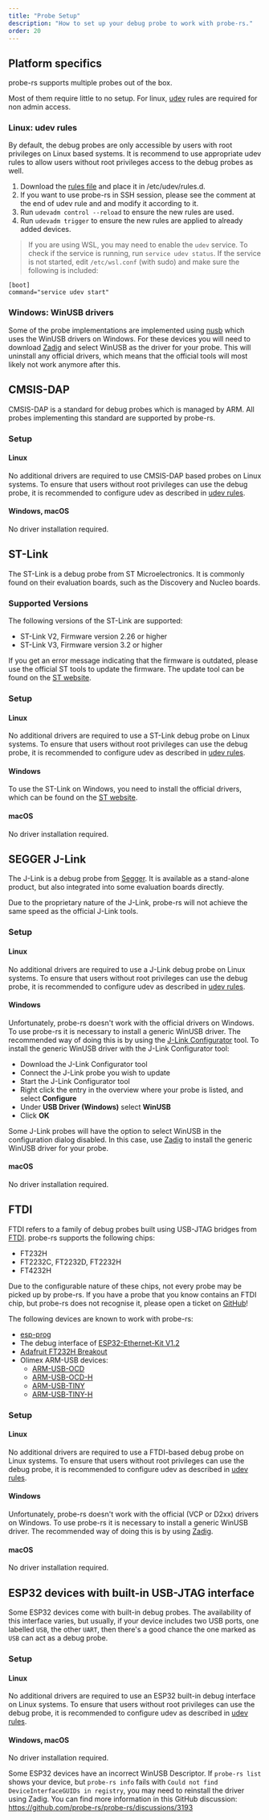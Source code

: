 ```yaml
---
title: "Probe Setup"
description: "How to set up your debug probe to work with probe-rs."
order: 20
---
```


## Platform specifics

probe-rs supports multiple probes out of the box.

Most of them require little to no setup. For linux, [udev](#linux-udev-rules) rules
are required for non admin access.

### Linux: udev rules

By default, the debug probes are only accessible by users with root privileges
on Linux based systems. It is recommend to use appropriate udev rules to allow
users without root privileges access to the debug probes as well.

1. Download the <a href="/files/69-probe-rs.rules" download="69-probe-rs.rules">rules file</a> and place
   it in /etc/udev/rules.d.
2. If you want to use probe-rs in SSH session, please see the comment at the end of udev rule and
   and modify it according to it.
3. Run `udevadm control --reload` to ensure the new rules are used.
4. Run `udevadm trigger` to ensure the new rules are applied to already added
   devices.

[^1]: The file needs to have an initial number lower than 73, otherwise the udev
rules do not get applied properly. See
[this Github discussion](https://github.com/systemd/systemd/issues/4288#issuecomment-348166161)
for more information.

> If you are using WSL, you may need to enable the `udev` service. To check if the service is
> running, run `service udev status`. If the service is not started, edit `/etc/wsl.conf`
> (with sudo) and make sure the following is included:

```
[boot]
command="service udev start"
```

### Windows: WinUSB drivers

Some of the probe implementations are implemented using [nusb](https://crates.io/crates/nusb) which
uses the WinUSB drivers on Windows. For these devices you will need to download
[Zadig](https://zadig.akeo.ie/) and select WinUSB as the driver for your probe. This will uninstall
any official drivers, which means that the official tools will most likely not work anymore after
this.

## CMSIS-DAP

CMSIS-DAP is a standard for debug probes which is managed by ARM. All probes
implementing this standard are supported by probe-rs.

### Setup

#### Linux

No additional drivers are required to use CMSIS-DAP based probes on Linux
systems. To ensure that users without root privileges can use the debug probe,
it is recommended to configure udev as described in [udev rules](#linux-udev-rules).

#### Windows, macOS

No driver installation required.

## ST-Link

The ST-Link is a debug probe from ST Microelectronics. It is commonly found on
their evaluation boards, such as the Discovery and Nucleo boards.

### Supported Versions

The following versions of the ST-Link are supported:

- ST-Link V2, Firmware version 2.26 or higher
- ST-Link V3, Firmware version 3.2 or higher

If you get an error message indicating that the firmware is outdated, please use
the official ST tools to update the firmware. The update tool can be found on
the [ST website](https://www.st.com/en/development-tools/stsw-link007.html).

### Setup

#### Linux

No additional drivers are required to use a ST-Link debug probe on Linux
systems. To ensure that users without root privileges can use the debug probe,
it is recommended to configure udev as described in [udev rules](#linux-udev-rules).

#### Windows

To use the ST-Link on Windows, you need to install the official drivers, which
can be found on the
[ST website](https://www.st.com/en/development-tools/stsw-link009.html).

#### macOS

No driver installation required.

## SEGGER J-Link

The J-Link is a debug probe from [Segger](https://www.segger.com/). It is
available as a stand-alone product, but also integrated into some evaluation boards
directly.

Due to the proprietary nature of the J-Link, probe-rs will not achieve the same
speed as the official J-Link tools.

### Setup

#### Linux

No additional drivers are required to use a J-Link debug probe on Linux systems.
To ensure that users without root privileges can use the debug probe, it is
recommended to configure udev as described in [udev rules](#linux-udev-rules).

#### Windows

Unfortunately, probe-rs doesn't work with the official drivers on Windows. To
use probe-rs it is necessary to install a generic WinUSB driver. The recommended
way of doing this is by using the 
[J-Link Configurator](https://www.segger.com/products/debug-probes/j-link/tools/j-link-configurator/)
tool. To install the generic WinUSB driver with the J-Link Configurator tool:

- Download the J-Link Configurator tool
- Connect the J-Link probe you wish to update
- Start the J-Link Configurator tool
- Right click the entry in the overview where your probe is listed, and select
**Configure**
- Under **USB Driver (Windows)** select **WinUSB**
- Click **OK**

Some J-Link probes will have the option to select WinUSB in the configuration
dialog disabled. In this case, use [Zadig](#windows-winusb-drivers) to
install the generic WinUSB driver for your probe.

#### macOS

No driver installation required.

## FTDI

FTDI refers to a family of debug probes built using USB-JTAG bridges from
[FTDI](https://ftdichip.com/). probe-rs supports the following chips:

- FT232H
- FT2232C, FT2232D, FT2232H
- FT4232H

Due to the configurable nature of these chips, not every probe may be picked up by probe-rs. If you
have a probe that you know contains an FTDI chip, but probe-rs does not recognise it, please open
a ticket on [GitHub](https://github.com/probe-rs/probe-rs/issues/new?assignees=&labels=enhancement&projects=&template=feature_request.md&title=)!

The following devices are known to work with probe-rs:

- [esp-prog](https://docs.espressif.com/projects/espressif-esp-dev-kits/en/latest/other/esp-prog/user_guide.html)
- The debug interface of [ESP32-Ethernet-Kit V1.2](https://docs.espressif.com/projects/esp-idf/en/latest/esp32/hw-reference/esp32/get-started-ethernet-kit.html)
- [Adafruit FT232H Breakout](https://learn.adafruit.com/adafruit-ft232h-breakout)
- Olimex ARM-USB devices:
   - [ARM-USB-OCD](https://www.olimex.com/Products/ARM/JTAG/ARM-USB-OCD/)
   - [ARM-USB-OCD-H](https://www.olimex.com/Products/ARM/JTAG/ARM-USB-OCD-H/)
   - [ARM-USB-TINY](https://www.olimex.com/Products/ARM/JTAG/ARM-USB-TINY/)
   - [ARM-USB-TINY-H](https://www.olimex.com/Products/ARM/JTAG/ARM-USB-TINY-H/)

### Setup

#### Linux

No additional drivers are required to use a FTDI-based debug probe on Linux systems.
To ensure that users without root privileges can use the debug probe, it is
recommended to configure udev as described in [udev rules](#linux-udev-rules).

#### Windows

Unfortunately, probe-rs doesn't work with the official (VCP or D2xx) drivers on Windows. To
use probe-rs it is necessary to install a generic WinUSB driver. The recommended
way of doing this is by using [Zadig](#windows-winusb-drivers).

#### macOS

No driver installation required.

## ESP32 devices with built-in USB-JTAG interface

Some ESP32 devices come with built-in debug probes. The availability of this interface varies,
but usually, if your device includes two USB ports, one labelled `USB`, the other `UART`, then
there's a good chance the one marked as `USB` can act as a debug probe.

### Setup

#### Linux

No additional drivers are required to use an ESP32 built-in debug interface on Linux systems.
To ensure that users without root privileges can use the debug probe, it is
recommended to configure udev as described in [udev rules](#linux-udev-rules).

#### Windows, macOS

No driver installation required.

Some ESP32 devices have an incorrect WinUSB Descriptor. If ``probe-rs list`` shows your device, but ``probe-rs info`` fails with ``Could not find DeviceInterfaceGUIDs in registry``, you may need to reinstall the driver using Zadig. You can find more information in this GitHub discussion: https://github.com/probe-rs/probe-rs/discussions/3193
